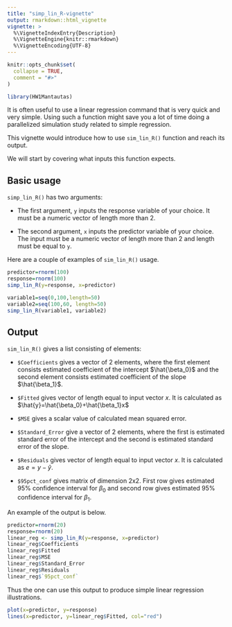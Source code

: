 ```yaml
---
title: "simp_lin_R-vignette"
output: rmarkdown::html_vignette
vignette: >
  %\VignetteIndexEntry{Description}
  %\VignetteEngine{knitr::rmarkdown}
  %\VignetteEncoding{UTF-8}
---
```


```r
knitr::opts_chunk$set(
  collapse = TRUE,
  comment = "#>"
)
```

```r
library(HW1Mantautas)
```


It is often useful to use a linear regression command that is very quick and very simple. Using such a function might save you a lot of time doing a parallelized simulation study related to simple regression.

This vignette would introduce how to use `sim_lin_R()` function and reach its output.

We will start by covering what inputs this function expects. 

## Basic usage

`simp_lin_R()` has two arguments:

* The first argument, `y` inputs the response variable of your choice. It must be a numeric vector of length more than 2. 

* The second argument, `x` inputs the predictor variable of your choice. The input must be a numeric vector of length more than 2 and length must be equal to `y`.

Here are a couple of examples of `sim_lin_R()` usage.

```r
predictor=rnorm(100)
response=rnorm(100)
simp_lin_R(y=response, x=predictor)
```

```r
variable1=seq(0,100,length=50)
variable2=seq(100,60, length=50)
simp_lin_R(variable1, variable2)
```

## Output

`sim_lin_R()` gives a list consisting of elements:

* `$Coefficients` gives a vector of 2 elements, where the first element consists estimated coefficient of the intercept $\hat{\beta_0}$ and the second element consists estimated coefficient of the slope $\hat{\beta_1}$.

* `$Fitted` gives vector of length equal to input vector $x$. It is calculated as $\hat{y}=\hat{\beta_0}+\hat{\beta_1}x$

* `$MSE` gives a scalar value of calculated mean squared error.

* `$Standard_Error` give a vector of 2 elements, where the first is estimated standard error of the intercept and the second is estimated standard error of the slope.

* `$Residuals` gives vector of length equal to input vector $x$. It is calculated as $e=y-\hat{y}$.

* `$95pct_conf` gives matrix of dimension 2x2. First row gives estimated $95\%$ confidence interval for $\beta_0$ and second row gives estimated $95\%$ confidence interval for $\beta_1$.

An example of the output is below.

```r
predictor=rnorm(20)
response=rnorm(20)
linear_reg <- simp_lin_R(y=response, x=predictor)
linear_reg$Coefficients
linear_reg$Fitted
linear_reg$MSE
linear_reg$Standard_Error
linear_reg$Residuals
linear_reg$`95pct_conf`
```

Thus the one can use this output to produce simple linear regression illustrations.

```r
plot(x=predictor, y=response)
lines(x=predictor, y=linear_reg$Fitted, col="red")
```
